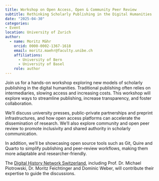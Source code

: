 ```yaml
---
title: Workshop on Open Access, Open & Community Peer Review
subtitle: Rethinking Scholarly Publishing in the Digital Humanities
date: "2025-04-30"
categories:
- Event
location: University of Zurich
author: 
  - name: Moritz Mähr
    orcid: 0000-0002-1367-1618
    email: moritz.maehr@faculty.unibe.ch
    affiliations:
      - University of Bern
      - University of Basel
    role: author
---
```


Join us for a hands-on workshop exploring new models of scholarly publishing in the digital humanities. Traditional publishing often relies on intermediaries, slowing access and increasing costs. This workshop will explore ways to streamline publishing, increase transparency, and foster collaboration. 

We'll discuss university presses, public-private partnerships and preprint infrastructures, and how open access platforms can accelerate the dissemination of research. We'll also explore community and open peer review to promote inclusivity and shared authority in scholarly communication. 

In addition, we'll be showcasing open source tools such as Git, Quire and Quarto to simplify publishing and peer-review workflows, making them more adaptable and researcher-friendly.

The [Digital History Network Switzerland](https://www.digitalhistorynetwork.ch/en/home), including Prof. Dr. Michael Piotrowski, Dr. Moritz Feichtinger and Dominic Weber, will contribute their expertise to guide the discussions.